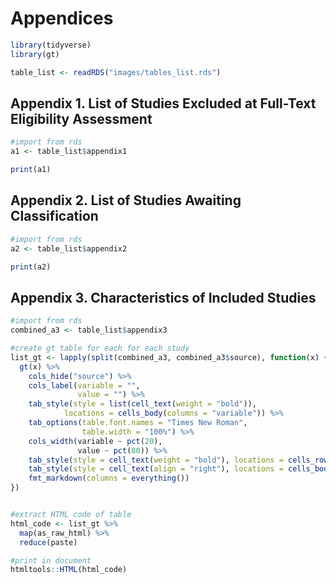 # Appendices

```r
library(tidyverse)
library(gt)

table_list <- readRDS("images/tables_list.rds")

```

## Appendix 1. List of Studies Excluded at Full-Text Eligibility Assessment

```r
#import from rds
a1 <- table_list$appendix1 

print(a1)

```

## Appendix 2. List of Studies Awaiting Classification

```r
#import from rds
a2 <- table_list$appendix2

print(a2)

```

## Appendix 3. Characteristics of Included Studies

```r
#import from rds
combined_a3 <- table_list$appendix3

#create gt table for each for each study
list_gt <- lapply(split(combined_a3, combined_a3$source), function(x) {
  gt(x) %>% 
    cols_hide("source") %>% 
    cols_label(variable = "",
               value = "") %>% 
    tab_style(style = list(cell_text(weight = "bold")),
            locations = cells_body(columns = "variable")) %>% 
    tab_options(table.font.names = "Times New Roman",
                table.width = "100%") %>% 
    cols_width(variable ~ pct(20),
               value ~ pct(80)) %>%
    tab_style(style = cell_text(weight = "bold"), locations = cells_row_groups()) %>% 
    tab_style(style = cell_text(align = "right"), locations = cells_body(columns = "variable", rows = 15)) %>%
    fmt_markdown(columns = everything())
})


#extract HTML code of table
html_code <- list_gt %>% 
  map(as_raw_html) %>% 
  reduce(paste)

#print in document
htmltools::HTML(html_code)


```